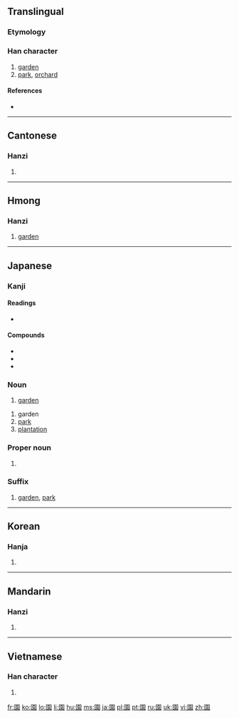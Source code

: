 {{also|园}}
==Translingual==

===Etymology===
{{Han compound|囗|袁|c1=s|c2=p|t1=fence|ls=psc}}

===Han character===
{{Han char|rn=31|rad=囗|as=10|sn=13|four=6023<sub>2</sub>|canj=田土口女 (WGRV)|ids=⿴[[囗]][[袁]]}}

# [[garden]]
# [[park]], [[orchard]]

====References====
* {{Han ref|kx=0220.080|dkj=04818|dj=0451.130|hdz=10723.040|uh=5712|ud=22290|bh=B6E9|bd=46825}}

----

==Cantonese==

===Hanzi===
{{yue-hanzi|jyut=|y=yun4|sim=园}}

# {{defn|lang=yue|sort=囗10}}

----

==Hmong==

===Hanzi===
{{cmn-hanzi|hmn|}}

# [[garden]]

----

==Japanese==

===Kanji===
{{ja-kanji|grade=2|rs=囗10}}

====Readings====
* {{ja-readings|on=[[えん]] (''en''), [[おん]] (''on'')|kun=[[その]] (''sono''), [[おん]] (''on'')}}

====Compounds====
* {{term|動物園||zoo|tr=どうぶつえん, dōbutsuen|lang=ja|sc=Jpan}}
* {{term|薔薇園||rose garden|tr=ばらえん, baraen|lang=ja|sc=Jpan}}
* {{term|公園||park|tr=こうえん, kōen|lang=ja|sc=Jpan}}

===Noun===
{{ja-noun|k|hira=えん|rom=en}}

# [[garden]]
{{ja-noun|k|hira=その|rom=sono}}
# garden
# [[park]]
# [[plantation]]

===Proper noun===
{{ja-pos|k|proper|hira=その|rom=Sono}}

# {{surname|lang=ja|sort=その}}

===Suffix===
{{ja-pos|k|suffix|hira=えん|rom=-en}}
# [[garden]], [[park]]

----

==Korean==

===Hanja===
{{ko-hanja|hangeul=[[원]]|rv=won|mr=wŏn}}

# {{defn|lang=ko|sort=囗10}}

----

==Mandarin==

===Hanzi===
{{cmn-hanzi|sim=园|pin=[[yuán]] ([[yuan2]])|wg=yüan<sup>2</sup>}}

# {{defn|lang=cmn|sort=囗10}}

----

==Vietnamese==

===Han character===
{{vi-hantu|[[viên]], [[vườn]]|rs=囗10}}

# {{defn|lang=vi|sort=囗10}}

[[fr:園]]
[[ko:園]]
[[lo:園]]
[[li:園]]
[[hu:園]]
[[ms:園]]
[[ja:園]]
[[pl:園]]
[[pt:園]]
[[ru:園]]
[[uk:園]]
[[vi:園]]
[[zh:園]]
